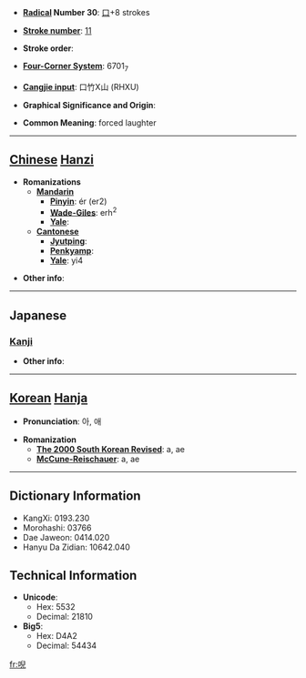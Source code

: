 * '''[[Wiktionary:Chinese radical index| Radical]] Number 30''': [[Wiktionary:Chinese radical index 口|口]]+8 strokes

* '''[[Wiktionary:Chinese total strokes index|Stroke number]]''': [[Wiktionary:Chinese total strokes index 11|11]]

* '''Stroke order''': 

* '''[[Wiktionary:Chinese four corner index|Four-Corner System]]''': 6701<sub>7</sub>

* '''[[Wiktionary:Chinese Cangjie index|Cangjie input]]''': 口竹X山 (RHXU)

* '''Graphical Significance and Origin''': 

* '''Common Meaning''': forced laughter

----

== [[Chinese]] [[Hanzi]] ==

* '''Romanizations'''
** '''[[Mandarin]]'''
*** '''[[Pinyin]]''': ér (er2)
*** '''[[Wade-Giles]]''': erh<sup>2</sup>
*** '''[[Yale]]''': 
** '''[[Cantonese]]'''
*** '''[[Jyutping]]''':
*** '''[[Penkyamp]]''': 
*** '''[[Yale]]''': yi4

* '''Other info''': 

----

==Japanese==
===[[Kanji]]===
{{kanji|on readings=[[じ]] (ji), [[に]] (ni), [[あい]] (ai)
|kun readings=[[へつらう]] (hetsurau), [[かたこと]] (katakoto)
}}

* '''Other info''':  

----

== [[Korean]] [[Hanja]] ==

* '''Pronunciation''': 아, 애

* '''Romanization'''
** '''[[The 2000 South Korean Revised Romanization|The 2000 South Korean Revised]]''': a, ae
** '''[[McCune-Reischauer]]''': a, ae

----

== Dictionary Information ==

* KangXi: 0193.230
* Morohashi: 03766
* Dae Jaweon: 0414.020
* Hanyu Da Zidian: 10642.040

== Technical Information ==

* '''Unicode''':
** Hex: 5532
** Decimal: 21810
* '''Big5''':
** Hex: D4A2
** Decimal: 54434

[[fr:唲]]